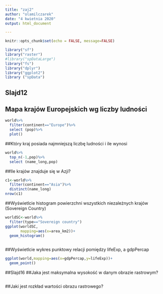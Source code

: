 ```yaml
---
title: "zaj2"
author: "olamilczarek"
date: "4 kwietnia 2020"
output: html_document

---
```


```r
knitr::opts_chunk$set(echo = FALSE, message=FALSE)
```


```r
library("sf") 
library("raster")
#library("spDataLarge")
library("fs")
library("dplyr")
library("ggplot2")
library ("spData")

```
## Slajd12
## Mapa krajów Europejskich  wg liczby ludności

```r
world%>%
  filter(continent=="Europe")%>%
  select (pop)%>%
  plot()
```
##Który kraj posiada najmniejszą liczbę ludności i ile wynosi
```r
world%>%
  top_n(-1,pop)%>%
  select (name_long,pop)
```
##Ile krajów znajduje się w Azji?

```r
c1<-world%>%
  filter(continent=="Asia")%>%
  distinct(name_long)
nrow(c1)   
```
##Wyświetlcie histogram powierzchni  wszystkich niezależnych krajów (Sovereign Country)
```r
worldSC<-world%>%
  filter(type=="Sovereign country")
ggplot(worldSC,
       mapping=aes(x=area_km2))+
  geom_histogram()
   
```

##Wyświetlcie wykres punktowy relacji pomiędzy lifeExp, a gdpPercap

```r
ggplot(world,mapping=aes(x=gdpPercap,y=lifeExp))+
  geom_point()
```

##Slajd16
##Jaka jest maksymalna wysokość w danym obrazie rastrowym?
```r
```

##Jaki jest rozkład wartości obrazu rastrowego?